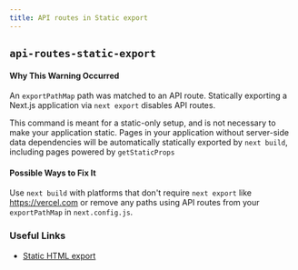 ```yaml
---
title: API routes in Static export
---
```


## `api-routes-static-export`

#### Why This Warning Occurred

An `exportPathMap` path was matched to an API route. Statically exporting a Next.js application via `next export` disables API routes.

This command is meant for a static-only setup, and is not necessary to make your application static. Pages in your application without server-side data dependencies will be automatically statically exported by `next build`, including pages powered by `getStaticProps`

#### Possible Ways to Fix It

Use `next build` with platforms that don't require `next export` like https://vercel.com or remove any paths using API routes from your `exportPathMap` in `next.config.js`.

### Useful Links

- [Static HTML export](/docs/pages/building-your-application/deploying/static-exports)

